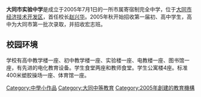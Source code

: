 {{expand|time=2012-04-28T23:49:43+00:00}}
{{unreferenced|time=2011-07-26T14:30:33+00:00}}
{{Infobox School
| name = 大同市实验中学
| other_name = 大同实验
| image = 
| logo = 
| motto = [[校训|校训]]<br />'''笃学 尚德 博爱 志远'''
| established = 2005年7月1日
| type = 市立普通中学
| religion = 
| affiliation = [[大同市|大同市]][[教育局|教育局]]
| district = {{PRC}}<br />[[山西省|山西省]] [[大同市|大同市]]
| grades = 
| president = 
| principal = [[薛志文|薛志文]]
| dean = 
| college = 
| house = 
| sc = 
| cs = 
| faculty = 
| staff = 
| students = 
| athletics = 
| conference = 
| colors = 
| mascot = 
| magazine = 
| free_label = 
| free_text = 
| free_label2 = 
| free_text2 = 
| free_label3 = 
| free_text3 = 
| address = [[山西省|山西省]][[大同市|大同市]][[经济技术开发区|经济技术开发区]]
| tel = 
| fax = 
| mail = 
| website = 
}}
'''大同市实验中学'''是成立于2005年7月1日的一所市属寄宿制完全中学，位于[[大同市|大同市]][[御东新区|经济技术开发区]]，首任校长[[赵兴华|赵兴华]]。2005年秋开始招收第一届初、高中学生，高中为大同市第一批次录取，并招收宏志班。

==校园环境==
学校有高中教学楼一座、初中教学楼一座、实验楼一座、电教楼一座、图书馆一座，有先进的电化教育设备。学生食堂两座和教师食堂。学生公寓楼4座。标准400米塑胶操场一座、体育馆一座。
{{coord|40|4|6|N|113|23|48|E|type:landmark|display=title}}

[[Category:中學小作品|Category:中學小作品]]
[[Category:大同中等教育|Category:大同中等教育]]
[[Category:2005年創建的教育機構|Category:2005年創建的教育機構]]